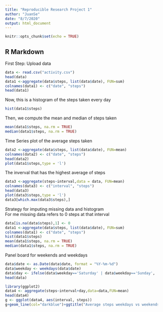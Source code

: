 ```yaml
---
title: "Reproducible Research Project 1"
author: "JuanSe"
date: "8/7/2020"
output: html_document
---
```


```r
knitr::opts_chunk$set(echo = TRUE)
```

## R Markdown

First Step: Upload data

```r
data <- read.csv("activity.csv")
head(data)
data1 <-aggregate(data$steps, list(data$date), FUN=sum)
colnames(data1) <- c("date", "steps")
head(data1)
```

Now, this is a histogram of the steps taken every day

```r
hist(data1$steps)
```

Then, we compute the mean and median of steps taken

```r
mean(data1$steps, na.rm = TRUE)
median(data1$steps, na.rm = TRUE)
```

Time Series plot of the average steps taken

```r
data2 <-aggregate(data$steps, list(data$date), FUN=mean)
colnames(data2) <- c("date", "steps")
head(data2)
plot(data1$steps,type = 'l')
```

The inverval that has the highest average of steps

```r
data3 <-aggregate(steps~interval,data = data, FUN=mean)
colnames(data3) <- c("interval", "steps")
head(data3)
plot(data3$steps,type = 'l')
data3[which.max(data3$steps),]
```

Strategy for imputing missing data and histogram  
For me missing data refers to 0 steps at that interval

```r
data[is.na(data$steps),1] <- 0
data1 <-aggregate(data$steps, list(data$date), FUN=sum)
colnames(data1) <- c("date", "steps")
hist(data1$steps)
mean(data1$steps, na.rm = TRUE)
median(data1$steps, na.rm = TRUE)
```

Panel board for weekends and weekdays

```r
data$date <- as.Date(data$date, format = "%Y-%m-%d")
data$weekday <- weekdays(data$date)
data$day <- ifelse(data$weekday=='Saturday' | data$weekday=='Sunday', 'weekend','weekday')
head(data)

library(ggplot2)
data4 <- aggregate(steps~interval+day,data=data,FUN=mean)
head(data4)
g <- ggplot(data4, aes(interval, steps))
g+geom_line(col="darkblue")+ggtitle("Average steps weekdays vs weekends")+xlab("Interval")+ylab("Steps")+facet_grid(day ~ .)
```





